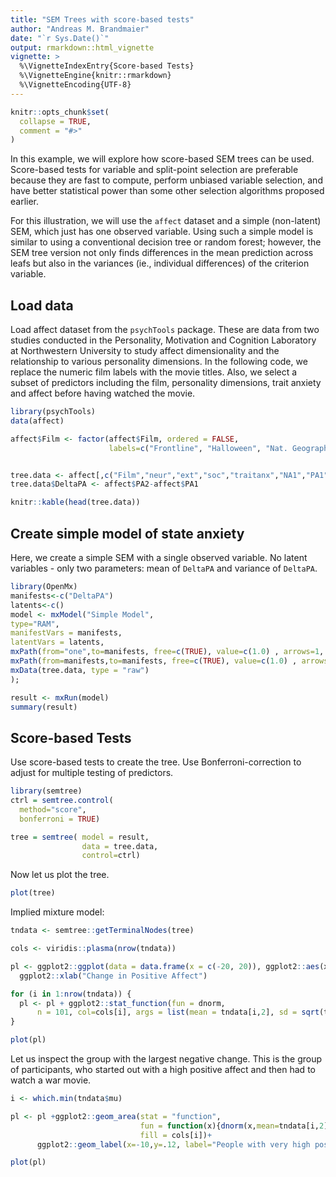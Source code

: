 ---
title: "SEM Trees with score-based tests"
author: "Andreas M. Brandmaier"
date: "`r Sys.Date()`"
output: rmarkdown::html_vignette
vignette: >
  %\VignetteIndexEntry{Score-based Tests}
  %\VignetteEngine{knitr::rmarkdown}
  %\VignetteEncoding{UTF-8}
---

```{r, include = FALSE}
knitr::opts_chunk$set(
  collapse = TRUE,
  comment = "#>"
)
```

In this example, we will explore how score-based SEM trees can be used. Score-based tests for variable and split-point selection are preferable because they are fast to compute, perform unbiased variable selection, and have better statistical power than some other selection algorithms proposed earlier. 

For this illustration, we will use the `affect` dataset and a simple (non-latent) SEM, which just has one observed variable. Using such a simple model is similar to using a conventional decision tree or random forest; however, the SEM tree version not only finds differences in the mean prediction across leafs but also in the variances (ie., individual differences) of the criterion variable.

## Load data

Load affect dataset from the `psychTools` package. These are data from two studies conducted in the Personality, Motivation and Cognition Laboratory at Northwestern University to  study affect dimensionality and the relationship to various personality dimensions. In the following code, we replace the numeric film labels with the movie titles. Also, we select a subset of predictors including the film, personality dimensions, trait anxiety and affect before having watched the movie.

```{r}
library(psychTools)
data(affect)

affect$Film <- factor(affect$Film, ordered = FALSE, 
                      labels=c("Frontline", "Halloween", "Nat. Geographic","Parenthood"))


tree.data <- affect[,c("Film","neur","ext","soc","traitanx","NA1","PA1")] 
tree.data$DeltaPA <- affect$PA2-affect$PA1

knitr::kable(head(tree.data))
```

## Create simple model of state anxiety

Here, we create a simple SEM with a single observed variable. No latent variables - only two parameters: mean of `DeltaPA` and variance of `DeltaPA`.

```{r}
library(OpenMx)
manifests<-c("DeltaPA")
latents<-c()
model <- mxModel("Simple Model", 
type="RAM",
manifestVars = manifests,
latentVars = latents,
mxPath(from="one",to=manifests, free=c(TRUE), value=c(1.0) , arrows=1, label=c("mu") ),
mxPath(from=manifests,to=manifests, free=c(TRUE), value=c(1.0) , arrows=2, label=c("sigma2") ),
mxData(tree.data, type = "raw")
);

result <- mxRun(model)
summary(result)
```

## Score-based Tests

Use score-based tests to create the tree. Use Bonferroni-correction to adjust for multiple testing of predictors.

```{r}
library(semtree)
ctrl = semtree.control(
  method="score", 
  bonferroni = TRUE)
```

```{r message=FALSE, warning=FALSE, results="hide"}
tree = semtree( model = result, 
                data = tree.data, 
                control=ctrl)
```

Now let us plot the tree.

```{r out.width="75%",dpi=300}
plot(tree)
```

Implied mixture model:

```{r dpi=300, out.width="100%"}
tndata <- semtree::getTerminalNodes(tree)

cols <- viridis::plasma(nrow(tndata))

pl <- ggplot2::ggplot(data = data.frame(x = c(-20, 20)), ggplot2::aes(x))+
  ggplot2::xlab("Change in Positive Affect")

for (i in 1:nrow(tndata)) {
  pl <- pl + ggplot2::stat_function(fun = dnorm, 
      n = 101, col=cols[i], args = list(mean = tndata[i,2], sd = sqrt(tndata[i,1])))
}

plot(pl)
```

Let us inspect the group with the largest negative change. This is the group of participants, who started out with a high positive affect and then had to watch a war movie.

```{r dpi=300, out.width="100%"}
i <- which.min(tndata$mu)

pl <- pl +ggplot2::geom_area(stat = "function", 
                             fun = function(x){dnorm(x,mean=tndata[i,2],sd=sqrt(tndata[i,1]))}, 
                             fill = cols[i])+
      ggplot2::geom_label(x=-10,y=.12, label="People with very high positive \naffect, which then watched\n a war film")

plot(pl)
```
